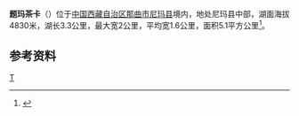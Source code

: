 {{ViewTibetanScript}}
{{Infobox_lake
 |湖泊名稱 =题玛茶卡
 |湖泊照片 = 
 |湖泊照片標題 = 
 |測深圖 =
 |測深圖標題 =
 |湖泊所在地 = [[中国|中国]][[西藏|西藏]]
 |座標 = {{coord |33|10|N|87|53|E|display=inline,title|scale:500000_type:waterbody_region:CN}}
 |湖泊類別 = [[咸水湖|咸水湖]]
 |流入 =
 |流出 = 
 |集水區面積 =
 |集水區國家 =
 |湖泊長度 =3.3公里
 |湖泊闊度 =最大2公里<br />平均1.6公里
 |湖泊面積 =5.1平方公里
 |平均深度 = 
 |最深深度 = 
 |水體體積 = 
 |湖水停留時間 =
 |湖岸線長度 =
 |海拔高度 =4830米
 |湖中島嶼 =
 |湖邊城鎮 =
}}
{{Location map
 |China Tibet
 |mark=<!--dot-->Blue pog.svg
 |lat_deg=33|lat_min=10|lat_sec =
 |lon_deg=87|lon_min=53|lon_sec =
 |caption=题玛茶卡在[[西藏|西藏]]的位置。
 |position=right
 |width=350
 |float=right
}}
'''题玛茶卡'''（{{bo|z=དེའུ་དམར་ཚྭ་ཁ།|w=de'u dmar tshwa kha|t=Deumar Tsakha}}）位于[[中国|中国]][[西藏自治区|西藏自治区]][[那曲市|那曲市]][[尼玛县|尼玛县]]境内，地处尼玛县中部，湖面海拔4830米，湖长3.3公里，最大宽2公里，平均宽1.6公里，面积5.1平方公里<ref>{{cite book zh |author=王苏民 窦鸿身 |title=中国湖泊志 |format=M |edition=1 |location=北京 |publisher=科学出版社 |date=1998|pages=564|id= ISBN 7-03-006706-1}}</ref>。
==参考资料==
{{reflist}}

[[Category:尼玛县湖泊|T]]